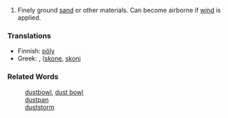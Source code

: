 #Finely ground [[sand]] or other materials.  Can become airborne if [[wind]] is applied.

===Translations===

*Finnish: [[pöly]]
*Greek: [[]], ([[skone]], [[skoni]]

===Related Words===

:[[dustbowl]], [[dust bowl]]
:[[dustpan]]
:[[duststorm]]